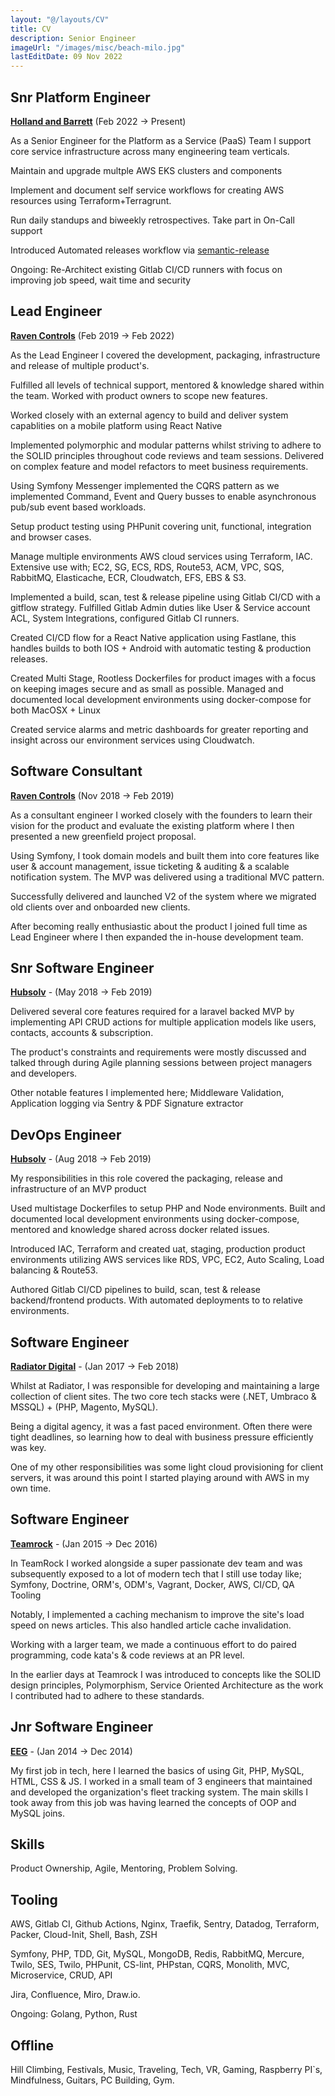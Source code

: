 ```yaml
---
layout: "@/layouts/CV"
title: CV
description: Senior Engineer
imageUrl: "/images/misc/beach-milo.jpg"
lastEditDate: 09 Nov 2022
---
```


## Snr Platform Engineer
**[Holland and Barrett](https://www.hollandandbarrett.com/)** (Feb 2022 -> Present)

As a Senior Engineer for the Platform as a Service (PaaS) Team I support core service infrastructure across many engineering team verticals.

Maintain and upgrade multple AWS EKS clusters and components

Implement and document self service workflows for creating AWS resources using Terraform+Terragrunt.

Run daily standups and biweekly retrospectives. Take part in On-Call support

Introduced Automated releases workflow via [semantic-release](https://github.com/semantic-release/semantic-release)

Ongoing: Re-Architect existing Gitlab CI/CD runners with focus on improving job speed, wait time and security

## Lead Engineer
**[Raven Controls](https://ravencontrols.com/)** (Feb 2019 -> Feb 2022)

As the Lead Engineer I covered the development, packaging, infrastructure and release of multiple product's.

Fulfilled all levels of technical support, mentored & knowledge shared within the team. Worked with product owners to scope new features.

Worked closely with an external agency to build and deliver system capablities on a mobile platform using React Native

Implemented polymorphic and modular patterns whilst striving to adhere to the SOLID principles throughout code reviews and team sessions. Delivered on complex feature and model refactors to meet business requirements.

Using Symfony Messenger implemented the CQRS pattern as we implemented Command, Event and Query busses to enable asynchronous pub/sub event based workloads.

Setup product testing using PHPunit covering unit, functional, integration and browser cases.

Manage multiple environments AWS cloud services using Terraform, IAC. Extensive use with; EC2, SG, ECS, RDS, Route53, ACM, VPC, SQS, RabbitMQ, Elasticache, ECR, Cloudwatch, EFS, EBS & S3.

Implemented a build, scan, test & release pipeline using Gitlab CI/CD with a gitflow strategy. Fulfilled Gitlab Admin duties like User & Service account ACL, System Integrations, configured Gitlab CI runners.

Created CI/CD flow for a React Native application using Fastlane, this handles builds to both IOS + Android with automatic testing & production releases.

Created Multi Stage, Rootless Dockerfiles for product images with a focus on keeping images secure and as small as possible. Managed and documented local development environments using docker-compose for both MacOSX + Linux

Created service alarms and metric dashboards for greater reporting and insight across our environment services using Cloudwatch.

## Software Consultant
**[Raven Controls](https://ravencontrols.com/)** (Nov 2018 -> Feb 2019)

As a consultant engineer I worked closely with the founders to learn their vision for the product and evaluate the existing platform where I then presented a new greenfield project proposal.

Using Symfony, I took domain models and built them into core features like user & account management, issue ticketing & auditing & a scalable notification system. The MVP was delivered using a traditional MVC pattern.

Successfully delivered and launched V2 of the system where we migrated old clients over and onboarded new clients. 

After becoming really enthusiastic about the product I joined full time as Lead Engineer where I then expanded the in-house development team.


## Snr Software Engineer
**[Hubsolv](https://hubsolv.com)** - (May 2018 -> Feb 2019)

Delivered several core features required for a laravel backed MVP by implementing API CRUD actions for multiple application models like users, contacts, accounts & subscription.

The product's constraints and requirements were mostly discussed and talked through during Agile planning sessions between project managers and developers.

Other notable features I implemented here; Middleware Validation, Application logging via Sentry & PDF Signature extractor

## DevOps Engineer
**[Hubsolv](https://hubsolv.com)** - (Aug 2018 -> Feb 2019)

My responsibilities in this role covered the packaging, release and infrastructure of an MVP product

Used multistage Dockerfiles to setup PHP and Node environments. Built and documented local development environments using docker-compose, mentored and knowledge shared across docker related issues.

Introduced IAC, Terraform and created uat, staging, production product environments utilizing AWS services like RDS, VPC, EC2, Auto Scaling, Load balancing & Route53.

Authored Gitlab CI/CD pipelines to build, scan, test & release backend/frontend products. With automated deployments to to relative environments.

## Software Engineer
**[Radiator Digital](https://www.radiatordigital.com/)** - (Jan 2017 -> Feb 2018)

Whilst at Radiator, I was responsible for developing and maintaining a large collection of client sites. The two core tech stacks were (.NET, Umbraco & MSSQL) + (PHP, Magento, MySQL).

Being a digital agency, it was a fast paced environment. Often there were tight deadlines, so learning how to deal with business pressure efficiently was key.

One of my other responsibilities was some light cloud provisioning for client servers, it was around this point I started playing around with AWS in my own time.

## Software Engineer
**[Teamrock](http://teamrock.com)** - (Jan 2015 -> Dec 2016)

In TeamRock I worked alongside a super passionate dev team and was subsequently exposed to a lot of modern tech that I still use today like; Symfony, Doctrine, ORM's, ODM's, Vagrant, Docker, AWS, CI/CD, QA Tooling

Notably, I implemented a caching mechanism to improve the site's load speed on news articles. This also handled article cache invalidation.

Working with a larger team, we made a continuous effort to do paired programming, code kata's & code reviews at an PR level.

In the earlier days at Teamrock I was introduced to concepts like the SOLID design principles, Polymorphism, Service Oriented Architecture as the work I contributed had to adhere to these standards.

## Jnr Software Engineer
**[EEG](http://eeg.uk.com)** - (Jan 2014 -> Dec 2014)

My first job in tech, here I learned the basics of using Git, PHP, MySQL, HTML, CSS & JS. I worked in a small team of 3 engineers that maintained and developed the organization's fleet tracking system. The main skills I took away from this job was having learned the concepts of OOP and MySQL joins.

## Skills

Product Ownership, Agile, Mentoring, Problem Solving.


## Tooling

AWS, Gitlab CI, Github Actions, Nginx, Traefik, Sentry, Datadog, Terraform, Packer, Cloud-Init, Shell, Bash, ZSH

Symfony, PHP, TDD, Git, MySQL, MongoDB, Redis, RabbitMQ, Mercure, Twilo, SES, Twilo, PHPunit, CS-lint, PHPstan, CQRS, Monolith, MVC, Microservice, CRUD, API

Jira, Confluence, Miro, Draw.io.

Ongoing: Golang, Python, Rust

## Offline

Hill Climbing, Festivals, Music, Traveling, Tech, VR, Gaming, Raspberry PI`s, Mindfulness, Guitars, PC Building, Gym.
